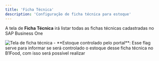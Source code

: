```yaml
---
title: 'Ficha Técnica'
description: 'Configuração de ficha técnica para estoque'
---
```


A tela de **Ficha Técnica** irá listar todas as fichas técnicas cadastradas no SAP Business One

<Frame>
<img src="/images/ficha_01.png" alt="Tela de ficha técnica" />
</Frame>

<Tabs>
<Tab title="Campos">
- **Estoque controlado pelo portal**: Esse flag serve para informar se será controlado o estoque desse ficha técnica no B1Food, com isso será possível realizar
</Tab>
</Tabs>
